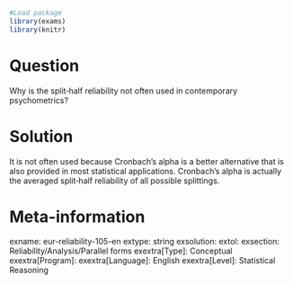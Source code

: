 ```r
#Load package
library(exams)
library(knitr)
```
Question
========
Why is the split‐half reliability not often used in contemporary psychometrics?


Solution
========
It is not often used because Cronbach’s alpha is a better alternative that is also provided in most statistical applications. Cronbach’s alpha is actually the averaged split‐half reliability of all possible splittings.


Meta-information
================
exname: eur-reliability-105-en
extype: string
exsolution: 
extol: 
exsection: Reliability/Analysis/Parallel forms
exextra[Type]: Conceptual
exextra[Program]: 
exextra[Language]: English
exextra[Level]: Statistical Reasoning
